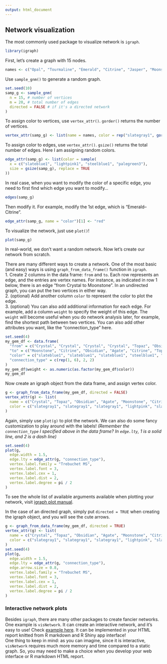 ---
output: html_document
---

## Network visualization 

The most commonly used package to visualize network is `igraph`.  
```{r message=FALSE, warning=FALSE}
library(igraph)
```

First, let's create a graph with 15 nodes.  

```{r}
names <- c("Opal", "Tourmaline", "Emerald", "Citrine", "Jasper", "Moonstone", "Agate", "Chalcedony", "Crystal", "Obsidian", "Quartz", "Topaz", "Beryl", "Sugilite", "Sapphire")
```

Use `sample_gnm()` to generate a random graph.  
```{r}
set.seed(10)
samp_g <- sample_gnm(
  n = 15, # number of vertices
  m = 20, # total number of edges
  directed = FALSE # if it's a directed network
)
```

To assign color to vertices, use `vertex_attr()`. `gorder()` returns the number of vertices.  
```{r}
vertex_attr(samp_g) <- list(name = names, color = rep("slategray1", gorder(samp_g)))
```

To assign color to edges, use `vertex_attr()`. `gsize()` returns the total number of edges. Here I am assigning random colors. 
```{r}
edge_attr(samp_g) <- list(color = sample(
  x = c("slateblue1", "lightpink1", "steelblue1", "palegreen3"),
  size = gsize(samp_g), replace = TRUE
))
```

In real case, when you want to modify the color of a specific edge, you need to first find which edge you want to modify...
```{r}
edges(samp_g)
```

Then modify it. For example, modify the 1st edge, which is "Emerald--Citrine".  
```{r}
edge_attr(samp_g, name = "color")[1] <- "red"
```

To visualize the network, just use `plot()`!  
```{r}
plot(samp_g)
```

In real-world, we don't want a random network. Now let's create our network from scratch.  

There are many different ways to create a network. One of the most basic (and easy) ways is using `graph_from_data_frame()` function in `igraph`.  
1. Create 2 columns in the data frame: `from` and `to`. Each row represents an edge, and the entries are vertex names. For instance, as indicated in row 1 below, there is an edge "from Crystal to Moonstone". In an undirected graph, you can put the two vertices in either way.  
2. (optional) Add another column `color` to represent the color to plot the edge.  
3. (optional) You can also add additional information for each edge. For example, add a column `weight` to specify the weight of this edge. The `weight` will become useful when you do network analysis later, for example, find the shortest path between two vertices. You can also add other attributes you want, like the "connection_type" here. 
```{r}
set.seed(4)
my_gem_df <- data.frame(
  "from" = c("Crystal", "Crystal", "Crystal", "Crystal", "Topaz", "Obsidian", "Agate", "Topaz"),
  "to" = c("Moonstone", "Citrine", "Obsidian", "Agate", "Citrine", "Topaz", "Moonstone", "Moonstone"),
  "color" = c("slateblue1", "slateblue1", "slateblue1", "steelblue1", "palegreen3", "steelblue1", "lightpink1", "palegreen3"),
  "connection_type" = c(rep(1, 6), 2, 2)
)
my_gem_df$weight <- as.numeric(as.factor(my_gem_df$color))
my_gem_df
```

Now create an igraph object from the data frame, and assign vertex color. 
```{r}
g <- graph_from_data_frame(my_gem_df, directed = FALSE)
vertex_attr(g) <- list(
  name = c("Crystal", "Topaz", "Obsidian", "Agate", "Moonstone", "Citrine"),
  color = c("slategray1", "slategray1", "slategray1", "lightpink", "slategray1", "lightpink")
)
```


Again, simply use `plot(g)` to plot the network. We can also do some fancy customization to play around with the labels! *(Remember the `connection_type` I specified above in the data frame? In `edge.lty`, 1 is a solid line, and 2 is a dash line)* 
```{r}
set.seed(4)
plot(g,
  edge.width = 1.5,
  edge.lty = edge_attr(g, "connection_type"),
  vertex.label.family = "Trebuchet MS",
  vertex.label.font = 3,
  vertex.label.cex = 1,
  vertex.label.dist = 2,
  vertex.label.degree = pi / 2
)
```

To see the whole list of available arguments available when plotting your network, visit [igraph plot manual](https://igraph.org/r/doc/plot.common.html).  

In the case of an directed graph, simply put `directed = TRUE` when creating the igraph object, and you will see the cute arrows.  
```{r}
g <- graph_from_data_frame(my_gem_df, directed = TRUE)
vertex_attr(g) <- list(
  name = c("Crystal", "Topaz", "Obsidian", "Agate", "Moonstone", "Citrine"),
  color = c("slategray1", "slategray1", "slategray1", "lightpink", "slategray1", "lightpink")
)
set.seed(4)
plot(g,
  edge.width = 1.5,
  edge.lty = edge_attr(g, "connection_type"),
  edge.arrow.size = 0.8,
  vertex.label.family = "Trebuchet MS",
  vertex.label.font = 3,
  vertex.label.cex = 1,
  vertex.label.dist = 2,
  vertex.label.degree = pi / 2
)
```

### Interactive network plots 
Besides `igraph`, there are many other packages to create fancier networks. One example is `visNetwork`. It can create an interactive network, and it's easy to use! Check [example here](https://cran.r-project.org/web/packages/visNetwork/vignettes/Introduction-to-visNetwork.html). It can be implemented in your HTML report knitted from R markdown and R Shiny app interface!  
One thing to keep in mind: as you can imagine, since it is interactive, `visNetwork` requires much more memory and time compared to a static graph. So, you may need to make a choice when you develop your web interface or R markdown HTML report.  
